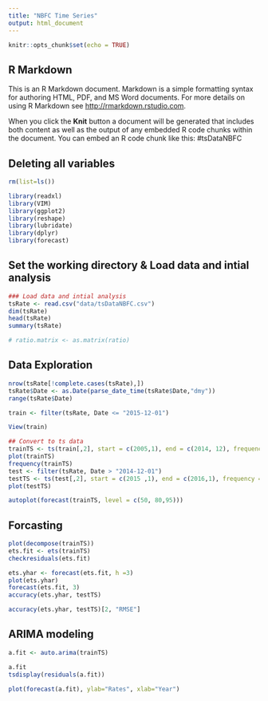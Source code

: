 ```yaml
---
title: "NBFC Time Series"
output: html_document
---
```


```r
knitr::opts_chunk$set(echo = TRUE)
```

## R Markdown

This is an R Markdown document. Markdown is a simple formatting syntax for authoring HTML, PDF, and MS Word documents. For more details on using R Markdown see <http://rmarkdown.rstudio.com>.

When you click the **Knit** button a document will be generated that includes both content as well as the output of any embedded R code chunks within the document. You can embed an R code chunk like this:
#tsDataNBFC

## Deleting all variables
```r
rm(list=ls())
```

```r
library(readxl)
library(VIM)
library(ggplot2)
library(reshape)
library(lubridate)
library(dplyr)
library(forecast)
```
## Set the working directory & Load data and intial analysis
```r

### Load data and intial analysis
tsRate <- read.csv("data/tsDataNBFC.csv")
dim(tsRate)
head(tsRate)
summary(tsRate)

# ratio.matrix <- as.matrix(ratio)

```
## Data Exploration 
```r
nrow(tsRate[!complete.cases(tsRate),])
tsRate$Date <- as.Date(parse_date_time(tsRate$Date,"dmy"))
range(tsRate$Date)

train <- filter(tsRate, Date <= "2015-12-01")

View(train)

## Convert to ts data
trainTS <- ts(train[,2], start = c(2005,1), end = c(2014, 12), frequency = 12)
plot(trainTS)
frequency(trainTS)
test <- filter(tsRate, Date > "2014-12-01")
testTS <- ts(test[,2], start = c(2015 ,1), end = c(2016,1), frequency = 12)
plot(testTS)

autoplot(forecast(trainTS, level = c(50, 80,95)))
```
## Forcasting
```r
plot(decompose(trainTS))
ets.fit <- ets(trainTS)
checkresiduals(ets.fit)

ets.yhar <- forecast(ets.fit, h =3)
plot(ets.yhar)
forecast(ets.fit, 3)
accuracy(ets.yhar, testTS)

accuracy(ets.yhar, testTS)[2, "RMSE"]
```
## ARIMA modeling
```r
a.fit <- auto.arima(trainTS)

a.fit
tsdisplay(residuals(a.fit))

plot(forecast(a.fit), ylab="Rates", xlab="Year")
```

